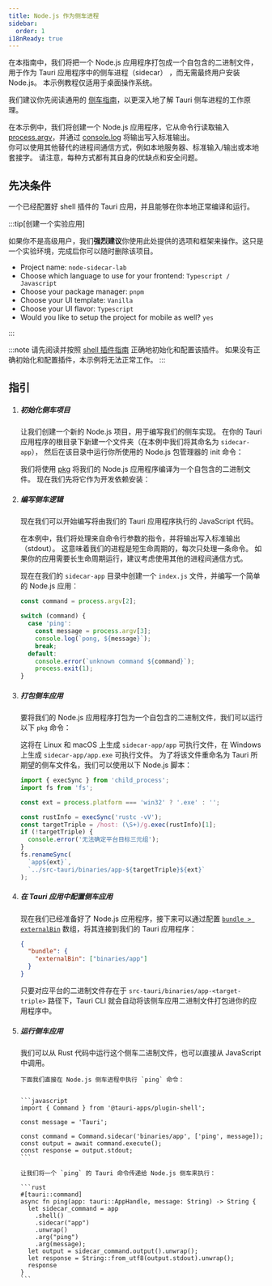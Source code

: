 ```yaml
---
title: Node.js 作为侧车进程
sidebar:
  order: 1
i18nReady: true
---
```



在本指南中，我们将把一个 Node.js 应用程序打包成一个自包含的二进制文件，
用于作为 Tauri 应用程序中的侧车进程（sidecar） ，而无需最终用户安装 Node.js。
本示例教程仅适用于桌面操作系统。

我们建议你先阅读通用的 [侧车指南]，以更深入地了解 Tauri 侧车进程的工作原理。

在本示例中，我们将创建一个 Node.js 应用程序，它从命令行读取输入 [process.argv]，并通过 [console.log] 将输出写入标准输出。<br/>
你可以使用其他替代的进程间通信方式，例如本地服务器、标准输入/输出或本地套接字。
请注意，每种方式都有其自身的优缺点和安全问题。

## 先决条件

一个已经配置好 shell 插件的 Tauri 应用，并且能够在你本地正常编译和运行。

:::tip[创建一个实验应用]

如果你不是高级用户，我们**强烈建议**你使用此处提供的选项和框架来操作。这只是一个实验环境，完成后你可以随时删除该项目。

<CTA />

- Project name: `node-sidecar-lab`
- Choose which language to use for your frontend: `Typescript / Javascript`
- Choose your package manager: `pnpm`
- Choose your UI template: `Vanilla`
- Choose your UI flavor: `Typescript`
- Would you like to setup the project for mobile as well? `yes`

:::

:::note
请先阅读并按照 [shell 插件指南](/plugin/shell/) 正确地初始化和配置该插件。
如果没有正确初始化和配置插件，本示例将无法正常工作。
:::

## 指引

<Steps>

1.  ##### 初始化侧车项目

    让我们创建一个新的 Node.js 项目，用于编写我们的侧车实现。
    在你的 Tauri 应用程序的根目录下新建一个文件夹（在本例中我们将其命名为 `sidecar-app`），
    然后在该目录中运行你所使用的 Node.js 包管理器的 init 命令：

    <CommandTabs npm="npm init" yarn="yarn init" pnpm="pnpm init" />

    我们将使用 [pkg] 将我们的 Node.js 应用程序编译为一个自包含的二进制文件。
    现在我们先将它作为开发依赖安装：

    <CommandTabs
      npm="npm add @yao-pkg/pkg --save-dev"
      yarn="yarn add @yao-pkg/pkg --dev"
      pnpm="pnpm add @yao-pkg/pkg --save-dev"
    />

1.  ##### 编写侧车逻辑

    现在我们可以开始编写将由我们的 Tauri 应用程序执行的 JavaScript 代码。

    在本例中，我们将处理来自命令行参数的指令，并将输出写入标准输出（stdout）。
    这意味着我们的进程是短生命周期的，每次只处理一条命令。
    如果你的应用需要长生命周期运行，建议考虑使用其他的进程间通信方式。

    现在在我们的 `sidecar-app` 目录中创建一个 `index.js` 文件，并编写一个简单的 Node.js 应用：

    ```js title=sidecar-app/index.js
    const command = process.argv[2];

    switch (command) {
      case 'ping':
        const message = process.argv[3];
        console.log(`pong, ${message}`);
        break;
      default:
        console.error(`unknown command ${command}`);
        process.exit(1);
    }
    ```

1.  ##### 打包侧车应用

    要将我们的 Node.js 应用程序打包为一个自包含的二进制文件，我们可以运行以下 `pkg` 命令：

    <CommandTabs
      npm="npm run pkg -- --output app"
      yarn="yarn pkg --output app"
      pnpm="pnpm pkg --output app"
    />

    这将在 Linux 和 macOS 上生成 `sidecar-app/app` 可执行文件，在 Windows 上生成 `sidecar-app/app.exe` 可执行文件。
    为了将该文件重命名为 Tauri 所期望的侧车文件名，我们可以使用以下 Node.js 脚本：

    ```js
    import { execSync } from 'child_process';
    import fs from 'fs';

    const ext = process.platform === 'win32' ? '.exe' : '';

    const rustInfo = execSync('rustc -vV');
    const targetTriple = /host: (\S+)/g.exec(rustInfo)[1];
    if (!targetTriple) {
      console.error('无法确定平台目标三元组');
    }
    fs.renameSync(
      `app${ext}`,
      `../src-tauri/binaries/app-${targetTriple}${ext}`
    );
    ```

1.  ##### 在 Tauri 应用中配置侧车应用

    现在我们已经准备好了 Node.js 应用程序，接下来可以通过配置 [`bundle > externalBin`] 数组，将其连接到我们的 Tauri 应用程序：

    ```json title="src-tauri/tauri.conf.json"
    {
      "bundle": {
        "externalBin": ["binaries/app"]
      }
    }
    ```

    只要对应平台的二进制文件存在于 `src-tauri/binaries/app-<target-triple>` 路径下，Tauri CLI 就会自动将该侧车应用二进制文件打包进你的应用程序中。

1.  ##### 运行侧车应用

    我们可以从 Rust 代码中运行这个侧车二进制文件，也可以直接从 JavaScript 中调用。

    <Tabs syncKey="lang">

      <TabItem label="JavaScript">

        下面我们直接在 Node.js 侧车进程中执行 `ping` 命令：


        ```javascript
        import { Command } from '@tauri-apps/plugin-shell';

        const message = 'Tauri';

        const command = Command.sidecar('binaries/app', ['ping', message]);
        const output = await command.execute();
        const response = output.stdout;
        ```

      </TabItem>

      <TabItem label="Rust">

        让我们将一个 `ping` 的 Tauri 命令传递给 Node.js 侧车来执行：

        ```rust
        #[tauri::command]
        async fn ping(app: tauri::AppHandle, message: String) -> String {
          let sidecar_command = app
            .shell()
            .sidecar("app")
            .unwrap()
            .arg("ping")
            .arg(message);
          let output = sidecar_command.output().unwrap();
          let response = String::from_utf8(output.stdout).unwrap();
          response
        }
        ```

      </TabItem>

    </Tabs>

</Steps>

[侧车指南]: /develop/sidecar/
[process.argv]: https://nodejs.org/docs/latest/api/process.html#processargv
[console.log]: https://nodejs.org/api/console.html#consolelogdata-args
[pkg]: https://github.com/vercel/pkg
[`bundle > externalBin`]: /reference/config/#externalbin

